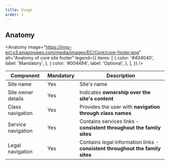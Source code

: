 ```yaml
---
title: Usage
order: 1
---
```



## Anatomy

<Anatomy
  image="https://inno-ecl.s3.amazonaws.com/media/images/EC/Core/core-footer.png"
  alt="Anatomy of core site footer"
  legend={{
    items: [
      {
        color: '#404040',
        label: 'Mandatory',
      },
      {
        color: '#004494',
        label: 'Optional',
      },
    ],
  }}
/>

| Component          | Mandatory | Description                                                                   |
| ------------------ | --------- | ----------------------------------------------------------------------------- |
| Site name          | Yes       | Site's name                                                                   |
| Site owner details | Yes       | Indicates **ownership over the site's content**                               |
| Class navigation   | Yes       | Provides the user with **navigation through class names**                     |
| Service navigation | Yes       | Contains services links - **consistent throughout the family sites**          |
| Legal navigation   | Yes       | Contains legal information links - **consistent throughout the family sites** |
